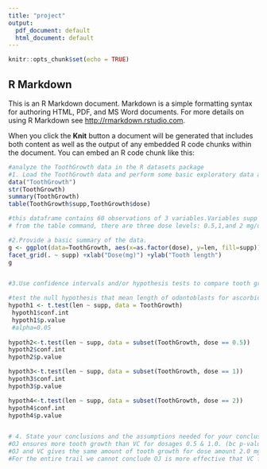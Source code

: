 ```yaml
---
title: "project"
output:
  pdf_document: default
  html_document: default
---
```


```r
knitr::opts_chunk$set(echo = TRUE)
```

## R Markdown

This is an R Markdown document. Markdown is a simple formatting syntax for authoring HTML, PDF, and MS Word documents. For more details on using R Markdown see <http://rmarkdown.rstudio.com>.

When you click the **Knit** button a document will be generated that includes both content as well as the output of any embedded R code chunks within the document. You can embed an R code chunk like this:

```r
#analyze the ToothGrowth data in the R datasets package
#1. Load the ToothGrowth data and perform some basic exploratory data analyses
data("ToothGrowth")
str(ToothGrowth)
summary(ToothGrowth)
table(ToothGrowth$supp,ToothGrowth$dose)

#this dataframe contains 60 observations of 3 variables.Variables supp of type factors has two levels (VC ad OJ).
# from the table command, there are three dose levels: 0.5,1,and 2 mg/day
```

```r
#2.Provide a basic summary of the data.
g <- ggplot(data=ToothGrowth, aes(x=as.factor(dose), y=len, fill=supp)) + geom_bar(stat="identity") +
facet_grid(. ~ supp) +xlab("Dose(mg)") +ylab("Tooth length")
g


#3.Use confidence intervals and/or hypothesis tests to compare tooth growth by supp and dose. 

#test the null hypothesis that mean length of odontoblasts for ascorbic acid (VC) and orange juice (OJ) does not differ significantly
hypoth1 <- t.test(len ~ supp, data = ToothGrowth) 
 hypoth1$conf.int
 hypoth1$p.value
 #alpha=0.05
 
hypoth2<-t.test(len ~ supp, data = subset(ToothGrowth, dose == 0.5)) 
hypoth2$conf.int
hypoth2$p.value

hypoth3<-t.test(len ~ supp, data = subset(ToothGrowth, dose == 1)) 
hypoth3$conf.int
hypoth3$p.value

hypoth4<-t.test(len ~ supp, data = subset(ToothGrowth, dose == 2)) 
hypoth4$conf.int
hypoth4$p.value


# 4. State your conclusions and the assumptions needed for your conclusions.
#OJ ensures more tooth growth than VC for dosages 0.5 & 1.0. (bc p-value is smaller than alpha, so we reject the null hypothesis and conclude that a significant difference does exis)
#OJ and VC gives the same amount of tooth growth for dose amount 2.0 mg/day. (bc p-value is larger than alpha, so we cannot conclude that a significant difference exists)
#For the entire trail we cannot conclude OJ is more effective that VC for all dos amounts





```


